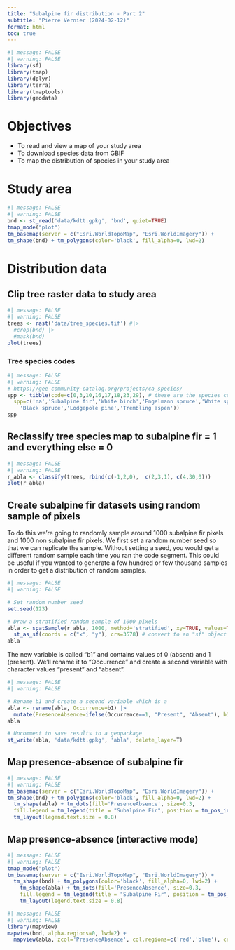 ```yaml
---
title: "Subalpine fir distribution - Part 2"
subtitle: "Pierre Vernier (2024-02-12)"
format: html
toc: true
---
```


```r
#| message: FALSE
#| warning: FALSE
library(sf)
library(tmap)
library(dplyr)
library(terra)
library(tmaptools)
library(geodata)
```

# Objectives

- To read and view a map of your study area
- To download species data from GBIF
- To map the distribution of species in your study area

# Study area

```r
#| message: FALSE
#| warning: FALSE
bnd <- st_read('data/kdtt.gpkg', 'bnd', quiet=TRUE)
tmap_mode("plot")
tm_basemap(server = c("Esri.WorldTopoMap", "Esri.WorldImagery")) +
tm_shape(bnd) + tm_polygons(color='black', fill_alpha=0, lwd=2)
```

# Distribution data

## Clip tree raster data to study area

```r
#| message: FALSE
#| warning: FALSE
trees <- rast('data/tree_species.tif') #|>
  #crop(bnd) |>
  #mask(bnd)
plot(trees)
```

### Tree species codes

```r
#| message: FALSE
#| warning: FALSE
# https://gee-community-catalog.org/projects/ca_species/
spp <- tibble(code=c(0,3,10,16,17,18,23,29), # these are the species codes in the raster
  spp=c('na','Subalpine fir','White birch','Engelmann spruce','White spruce',
    'Black spruce','Lodgepole pine','Trembling aspen'))
spp
```

## Reclassify tree species map to subalpine fir = 1 and everything else = 0

```r
#| message: FALSE
#| warning: FALSE
r_abla <- classify(trees, rbind(c(-1,2,0),  c(2,3,1), c(4,30,0)))
plot(r_abla)
```

## Create subalpine fir datasets using random sample of pixels

To do this we're going to randomly sample around 1000 subalpine fir pixels and 1000 non subalpine fir pixels. We first set a random number seed so that we can replicate the sample. Without setting a seed, you would get a different random sample each time you ran the code segment. This could be useful if you wanted to generate a few hundred or few thousand samples in order to get a distribution of random samples.  

```r
#| message: FALSE
#| warning: FALSE

# Set random number seed
set.seed(123)

# Draw a stratified random sample of 1000 pixels
abla <- spatSample(r_abla, 1000, method='stratified', xy=TRUE, values=TRUE, na.rm=TRUE) |> 
  st_as_sf(coords = c("x", "y"), crs=3578) # convert to an "sf" object
abla
```

The new variable is called "b1" and contains values of 0 (absent) and 1 (present). We'll rename it to "Occurrence" and create a second variable with character values "present" and "absent".
```r
#| message: FALSE
#| warning: FALSE

# Rename b1 and create a second variable which is a 
abla <- rename(abla, Occurrence=b1) |>
  mutate(PresenceAbsence=ifelse(Occurrence==1, "Present", "Absent"), b1=NULL)
abla

# Uncomment to save results to a geopackage
st_write(abla, 'data/kdtt.gpkg', 'abla', delete_layer=T)
```

## Map presence-absence of subalpine fir

```r
#| message: FALSE
#| warning: FALSE
tm_basemap(server = c("Esri.WorldTopoMap", "Esri.WorldImagery")) +
tm_shape(bnd) + tm_polygons(color='black', fill_alpha=0, lwd=2) +
  tm_shape(abla) + tm_dots(fill='PresenceAbsence', size=0.3,
  fill.legend = tm_legend(title = "Subalpine Fir", position = tm_pos_in("right", "top"))) +
  tm_layout(legend.text.size = 0.8)
```

## Map presence-absence (interactive mode)

```r
#| message: FALSE
#| warning: FALSE
tmap_mode("plot")
tm_basemap(server = c("Esri.WorldTopoMap", "Esri.WorldImagery")) +
  tm_shape(bnd) + tm_polygons(color='black', fill_alpha=0, lwd=2) +
    tm_shape(abla) + tm_dots(fill='PresenceAbsence', size=0.3,
    fill.legend = tm_legend(title = "Subalpine Fir", position = tm_pos_in("right", "top"))) +
    tm_layout(legend.text.size = 0.8)
```

```r
#| message: FALSE
#| warning: FALSE
library(mapview)
mapview(bnd, alpha.regions=0, lwd=2) + 
  mapview(abla, zcol='PresenceAbsence', col.regions=c('red','blue'), cex=2)
```

